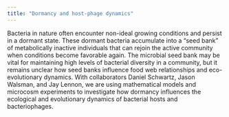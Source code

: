 ```yaml
---
title: "Dormancy and host-phage dynamics"
---
```


Bacteria in nature often encounter non-ideal growing conditions and persist in a dormant state. These dormant bacteria accumulate into a "seed bank" of metabolically inactive individuals that can rejoin the active community when conditions become favorable again. The microbial seed bank may be vital for maintaining high levels of bacterial diversity in a community, but it remains unclear how seed banks influence food web relationships and eco-evolutionary dynamics. With collaborators Daniel Schwartz, Jason Walsman, and Jay Lennon, we are using mathematical models and microcosm experiments to investigate how dormancy influences the ecological and evolutionary dynamics of bacterial hosts and bacteriophages.